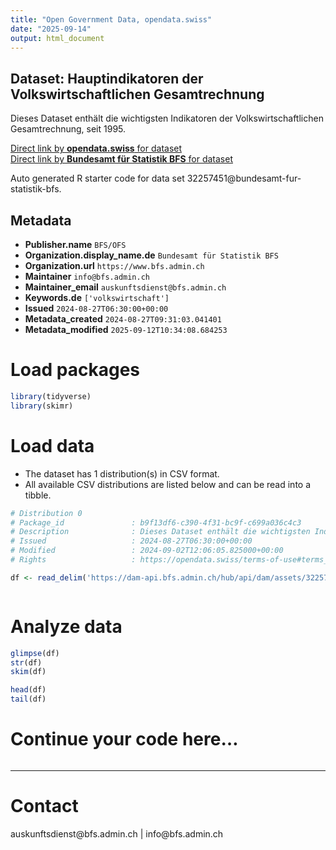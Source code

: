 ```yaml
---
title: "Open Government Data, opendata.swiss"
date: "2025-09-14"
output: html_document
---
```


## Dataset: Hauptindikatoren der Volkswirtschaftlichen Gesamtrechnung

Dieses Dataset enthält die wichtigsten Indikatoren der Volkswirtschaftlichen Gesamtrechnung, seit 1995.

[Direct link by **opendata.swiss** for dataset](https://opendata.swiss/de/dataset/hauptindikatoren-der-volkswirtschaftlichen-gesamtrechnung4)<br>
[Direct link by **Bundesamt für Statistik BFS** for dataset](https://www.bfs.admin.ch/asset/de/ts-x-04.02.01.04)

Auto generated R starter code for data set 32257451@bundesamt-fur-statistik-bfs.

## Metadata

- **Publisher.name** `BFS/OFS`
- **Organization.display_name.de** `Bundesamt für Statistik BFS`
- **Organization.url** `https://www.bfs.admin.ch`
- **Maintainer** `info@bfs.admin.ch`
- **Maintainer_email** `auskunftsdienst@bfs.admin.ch`
- **Keywords.de** `['volkswirtschaft']`
- **Issued** `2024-08-27T06:30:00+00:00`
- **Metadata_created** `2024-08-27T09:31:03.041401`
- **Metadata_modified** `2025-09-12T10:34:08.684253`


# Load packages

```r

library(tidyverse)
library(skimr)

```

# Load data

-   The dataset has 1 distribution(s) in CSV format.
-   All available CSV distributions are listed below and can be read into a tibble.

```r

# Distribution 0
# Package_id               : b9f13df6-c390-4f31-bc9f-c699a036c4c3
# Description              : Dieses Dataset enthält die wichtigsten Indikatoren der Volkswirtschaftlichen Gesamtrechnung, seit 1995.
# Issued                   : 2024-08-27T06:30:00+00:00
# Modified                 : 2024-09-02T12:06:05.825000+00:00
# Rights                   : https://opendata.swiss/terms-of-use#terms_by_ask

df <- read_delim('https://dam-api.bfs.admin.ch/hub/api/dam/assets/32257465/master')



```

# Analyze data

```r

glimpse(df)
str(df)
skim(df)

head(df)
tail(df)

```

# Continue your code here...

```r

```

------------------------------------------------------------------------

# Contact

auskunftsdienst@bfs.admin.ch | info@bfs.admin.ch
